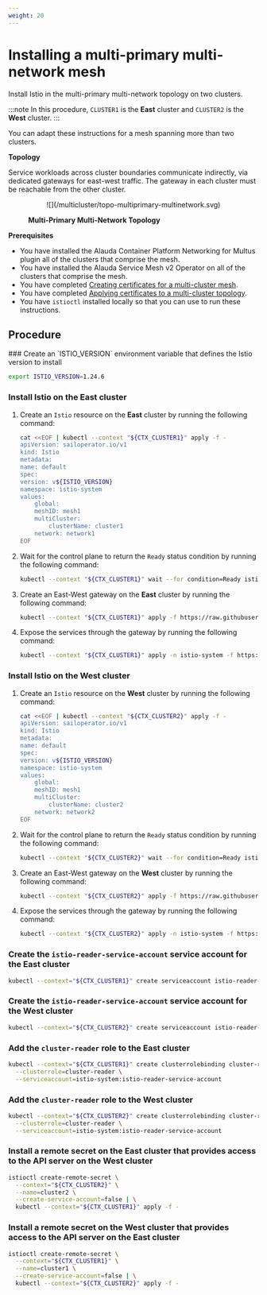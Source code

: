 ```yaml
---
weight: 20
---
```


# Installing a multi-primary multi-network mesh

Install Istio in the multi-primary multi-network topology on two clusters.

:::note
In this procedure, `CLUSTER1` is the **East** cluster and `CLUSTER2` is the **West** cluster.
:::

You can adapt these instructions for a mesh spanning more than two clusters.

**Topology**

Service workloads across cluster boundaries communicate indirectly, via dedicated gateways for east-west traffic.
The gateway in each cluster must be reachable from the other cluster.

<figure>
  <p align="center" width="100%">
    ![](/multicluster/topo-multiprimary-multinetwork.svg)
    <figcaption><strong>Multi-Primary Multi-Network Topology</strong></figcaption>
  </p>
</figure>

**Prerequisites**

- You have installed the Alauda Container Platform Networking for Multus plugin all of the clusters that comprise the mesh.
- You have installed the Alauda Service Mesh v2 Operator on all of the clusters that comprise the mesh.
- You have completed [Creating certificates for a multi-cluster mesh](./configuration-overview.mdx#creating-certificates-for-a-multi-cluster-mesh).
- You have completed [Applying certificates to a multi-cluster topology](./configuration-overview.mdx#applying-certificates-to-a-multi-network-multi-cluster-mesh).
- You have `istioctl` installed locally so that you can use to run these instructions.

## Procedure

<Steps>
  ### Create an `ISTIO_VERSION` environment variable that defines the Istio version to install

  ```bash
  export ISTIO_VERSION=1.24.6
  ```

  ### Install Istio on the **East** cluster

  1. Create an `Istio` resource on the **East** cluster by running the following command:
     ```bash
     cat <<EOF | kubectl --context "${CTX_CLUSTER1}" apply -f -
     apiVersion: sailoperator.io/v1
     kind: Istio
     metadata:
     name: default
     spec:
     version: v${ISTIO_VERSION}
     namespace: istio-system
     values:
         global:
         meshID: mesh1
         multiCluster:
             clusterName: cluster1
         network: network1
     EOF
     ```
  2. Wait for the control plane to return the `Ready` status condition by running the following command:
     ```bash
     kubectl --context "${CTX_CLUSTER1}" wait --for condition=Ready istio/default --timeout=3m
     ```
  3. Create an East-West gateway on the **East** cluster by running the following command:
     ```bash
     kubectl --context "${CTX_CLUSTER1}" apply -f https://raw.githubusercontent.com/alauda-mesh/sail-operator/main/docs/deployment-models/resources/east-west-gateway-net1.yaml
     ```
  4. Expose the services through the gateway by running the following command:
     ```bash
     kubectl --context "${CTX_CLUSTER1}" apply -n istio-system -f https://raw.githubusercontent.com/aladua-mesh/sail-operator/main/docs/deployment-models/resources/expose-services.yaml
     ```

  ### Install Istio on the **West** cluster

  1. Create an `Istio` resource on the **West** cluster by running the following command:
     ```bash
     cat <<EOF | kubectl --context "${CTX_CLUSTER2}" apply -f -
     apiVersion: sailoperator.io/v1
     kind: Istio
     metadata:
     name: default
     spec:
     version: v${ISTIO_VERSION}
     namespace: istio-system
     values:
         global:
         meshID: mesh1
         multiCluster:
             clusterName: cluster2
         network: network2
     EOF
     ```
  2. Wait for the control plane to return the `Ready` status condition by running the following command:
     ```bash
     kubectl --context "${CTX_CLUSTER2}" wait --for condition=Ready istio/default --timeout=3m
     ```
  3. Create an East-West gateway on the **West** cluster by running the following command:
     ```bash
     kubectl --context "${CTX_CLUSTER2}" apply -f https://raw.githubusercontent.com/alauda-mesh/sail-operator/main/docs/deployment-models/resources/east-west-gateway-net2.yaml
     ```
  4. Expose the services through the gateway by running the following command:
     ```bash
     kubectl --context "${CTX_CLUSTER2}" apply -n istio-system -f https://raw.githubusercontent.com/aladua-mesh/sail-operator/main/docs/deployment-models/resources/expose-services.yaml
     ```

  ### Create the `istio-reader-service-account` service account for the **East** cluster

  ```bash
  kubectl --context="${CTX_CLUSTER1}" create serviceaccount istio-reader-service-account -n istio-system
  ```

  ### Create the `istio-reader-service-account` service account for the **West** cluster

  ```bash
  kubectl --context="${CTX_CLUSTER2}" create serviceaccount istio-reader-service-account -n istio-system
  ```

  ### Add the `cluster-reader` role to the **East** cluster

  ```bash
  kubectl --context="${CTX_CLUSTER1}" create clusterrolebinding cluster-reader-istio-reader-sa \
    --clusterrole=cluster-reader \
    --serviceaccount=istio-system:istio-reader-service-account
  ```

  ### Add the `cluster-reader` role to the **West** cluster

  ```bash
  kubectl --context="${CTX_CLUSTER2}" create clusterrolebinding cluster-reader-istio-reader-sa \
    --clusterrole=cluster-reader \
    --serviceaccount=istio-system:istio-reader-service-account
  ```

  ### Install a remote secret on the **East** cluster that provides access to the API server on the **West** cluster

  ```bash
  istioctl create-remote-secret \
    --context="${CTX_CLUSTER2}" \
    --name=cluster2 \
    --create-service-account=false | \
    kubectl --context="${CTX_CLUSTER1}" apply -f -
  ```

  ### Install a remote secret on the **West** cluster that provides access to the API server on the **East** cluster

  ```bash
  istioctl create-remote-secret \
    --context="${CTX_CLUSTER1}" \
    --name=cluster1 \
    --create-service-account=false | \
    kubectl --context="${CTX_CLUSTER2}" apply -f -
  ```
</Steps>
